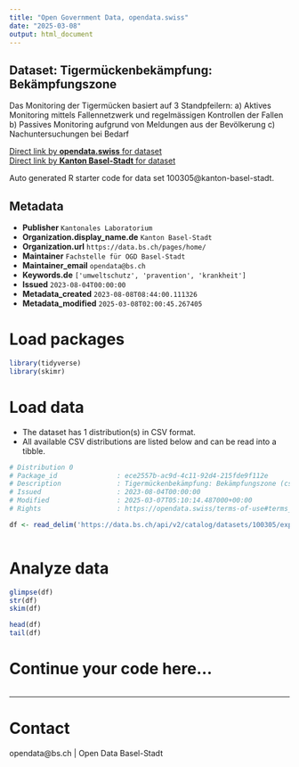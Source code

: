 ```yaml
---
title: "Open Government Data, opendata.swiss"
date: "2025-03-08"
output: html_document
---
```


## Dataset: Tigermückenbekämpfung: Bekämpfungszone

Das Monitoring der Tigermücken basiert auf 3 Standpfeilern: a) Aktives Monitoring mittels Fallennetzwerk und regelmässigen Kontrollen der Fallen b) Passives Monitoring aufgrund von Meldungen aus der Bevölkerung c) Nachuntersuchungen bei Bedarf

[Direct link by **opendata.swiss** for dataset](https://opendata.swiss/de/dataset/tigermuckenbekampfung-bekampfungszone)<br>
[Direct link by **Kanton Basel-Stadt** for dataset](https://data.bs.ch/explore/dataset/100305/)

Auto generated R starter code for data set 100305@kanton-basel-stadt.

## Metadata

- **Publisher** `Kantonales Laboratorium`
- **Organization.display_name.de** `Kanton Basel-Stadt`
- **Organization.url** `https://data.bs.ch/pages/home/`
- **Maintainer** `Fachstelle für OGD Basel-Stadt`
- **Maintainer_email** `opendata@bs.ch`
- **Keywords.de** `['umweltschutz', 'pravention', 'krankheit']`
- **Issued** `2023-08-04T00:00:00`
- **Metadata_created** `2023-08-08T08:44:00.111326`
- **Metadata_modified** `2025-03-08T02:00:45.267405`


# Load packages

```r

library(tidyverse)
library(skimr)

```

# Load data

-   The dataset has 1 distribution(s) in CSV format.
-   All available CSV distributions are listed below and can be read into a tibble.

```r

# Distribution 0
# Package_id               : ece2557b-ac9d-4c11-92d4-215fde9f112e
# Description              : Tigermückenbekämpfung: Bekämpfungszone (csv)
# Issued                   : 2023-08-04T00:00:00
# Modified                 : 2025-03-07T05:10:14.487000+00:00
# Rights                   : https://opendata.swiss/terms-of-use#terms_by

df <- read_delim('https://data.bs.ch/api/v2/catalog/datasets/100305/exports/csv?use_labels=true')



```

# Analyze data

```r

glimpse(df)
str(df)
skim(df)

head(df)
tail(df)

```

# Continue your code here...

```r

```

------------------------------------------------------------------------

# Contact

opendata@bs.ch | Open Data Basel-Stadt

